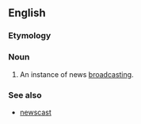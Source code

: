 ==English==

===Etymology===
{{compound|en|news|break}}

===Noun===
{{wikipedia}}
{{en-noun}}

# An instance of news [[broadcasting]].

===See also===
* [[newscast]]